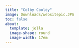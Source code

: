 ```yaml
---
title: "Colby Cooley"
image: Downloads/websitepic.JPG
toc: false
about: 
  template: jolla
  image-shape: round
  image-width: 17em
---
```

